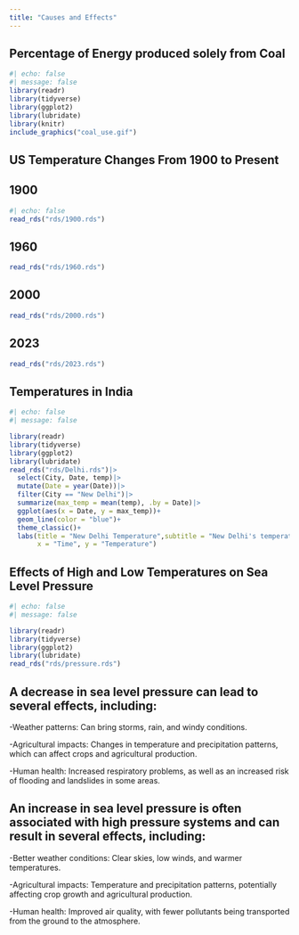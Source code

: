 ```yaml
---
title: "Causes and Effects"
---
```

## Percentage of Energy produced solely from Coal

```r
#| echo: false
#| message: false
library(readr)
library(tidyverse)
library(ggplot2)
library(lubridate)
library(knitr)
include_graphics("coal_use.gif")
```





## US Temperature Changes From 1900 to Present
## 1900
```r
#| echo: false
read_rds("rds/1900.rds")
```
 
## 1960
```r
read_rds("rds/1960.rds")
```

## 2000
```r
read_rds("rds/2000.rds")
```

## 2023
```r
read_rds("rds/2023.rds")
```

## Temperatures in India 

```r
#| echo: false
#| message: false

library(readr)
library(tidyverse)
library(ggplot2)
library(lubridate)
read_rds("rds/Delhi.rds")|>
  select(City, Date, temp)|>
  mutate(Date = year(Date))|>
  filter(City == "New Delhi")|>
  summarize(max_temp = mean(temp), .by = Date)|>
  ggplot(aes(x = Date, y = max_temp))+
  geom_line(color = "blue")+
  theme_classic()+
  labs(title = "New Delhi Temperature",subtitle = "New Delhi's temperatures decreased by 1 degree celsius from 2018-2020",
       x = "Time", y = "Temperature")
```



## Effects of High and Low Temperatures on Sea Level Pressure

```r
#| echo: false
#| message: false

library(readr)
library(tidyverse)
library(ggplot2)
library(lubridate)
read_rds("rds/pressure.rds")

```



## A decrease in sea level pressure can lead to several effects, including:

-Weather patterns: Can bring storms, rain, and windy conditions.

-Agricultural impacts: Changes in temperature and precipitation patterns, which can affect crops and agricultural production.

-Human health:  Increased respiratory problems, as well as an increased risk of flooding and landslides in some areas.


## An increase in sea level pressure is often associated with high pressure systems and can result in several effects, including:

-Better weather conditions: Clear skies, low winds, and warmer temperatures.

-Agricultural impacts: Temperature and precipitation patterns, potentially affecting crop growth and agricultural production.

-Human health: Improved air quality, with fewer pollutants being transported from the ground to the atmosphere.





